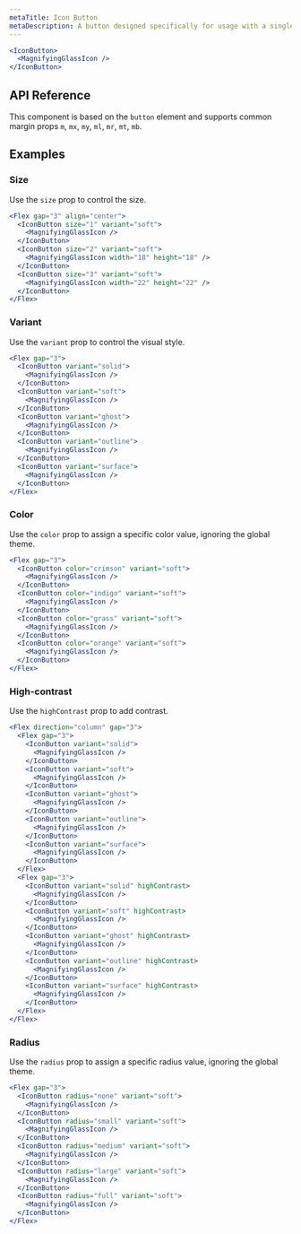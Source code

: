 ```yaml
---
metaTitle: Icon Button
metaDescription: A button designed specifically for usage with a single icon.
---
```


```jsx live=true
<IconButton>
  <MagnifyingGlassIcon />
</IconButton>
```

## API Reference

This component is based on the `button` element and supports common margin props `m`, `mx`, `my`, `ml`, `mr`, `mt`, `mb`.

<ThemesPropsTable name="iconButton" />

## Examples

### Size

Use the `size` prop to control the size.

```jsx live=true
<Flex gap="3" align="center">
  <IconButton size="1" variant="soft">
    <MagnifyingGlassIcon />
  </IconButton>
  <IconButton size="2" variant="soft">
    <MagnifyingGlassIcon width="18" height="18" />
  </IconButton>
  <IconButton size="3" variant="soft">
    <MagnifyingGlassIcon width="22" height="22" />
  </IconButton>
</Flex>
```

### Variant

Use the `variant` prop to control the visual style.

```jsx live=true
<Flex gap="3">
  <IconButton variant="solid">
    <MagnifyingGlassIcon />
  </IconButton>
  <IconButton variant="soft">
    <MagnifyingGlassIcon />
  </IconButton>
  <IconButton variant="ghost">
    <MagnifyingGlassIcon />
  </IconButton>
  <IconButton variant="outline">
    <MagnifyingGlassIcon />
  </IconButton>
  <IconButton variant="surface">
    <MagnifyingGlassIcon />
  </IconButton>
</Flex>
```

### Color

Use the `color` prop to assign a specific color value, ignoring the global theme.

```jsx live=true
<Flex gap="3">
  <IconButton color="crimson" variant="soft">
    <MagnifyingGlassIcon />
  </IconButton>
  <IconButton color="indigo" variant="soft">
    <MagnifyingGlassIcon />
  </IconButton>
  <IconButton color="grass" variant="soft">
    <MagnifyingGlassIcon />
  </IconButton>
  <IconButton color="orange" variant="soft">
    <MagnifyingGlassIcon />
  </IconButton>
</Flex>
```

### High-contrast

Use the `highContrast` prop to add contrast.

```jsx live=true
<Flex direction="column" gap="3">
  <Flex gap="3">
    <IconButton variant="solid">
      <MagnifyingGlassIcon />
    </IconButton>
    <IconButton variant="soft">
      <MagnifyingGlassIcon />
    </IconButton>
    <IconButton variant="ghost">
      <MagnifyingGlassIcon />
    </IconButton>
    <IconButton variant="outline">
      <MagnifyingGlassIcon />
    </IconButton>
    <IconButton variant="surface">
      <MagnifyingGlassIcon />
    </IconButton>
  </Flex>
  <Flex gap="3">
    <IconButton variant="solid" highContrast>
      <MagnifyingGlassIcon />
    </IconButton>
    <IconButton variant="soft" highContrast>
      <MagnifyingGlassIcon />
    </IconButton>
    <IconButton variant="ghost" highContrast>
      <MagnifyingGlassIcon />
    </IconButton>
    <IconButton variant="outline" highContrast>
      <MagnifyingGlassIcon />
    </IconButton>
    <IconButton variant="surface" highContrast>
      <MagnifyingGlassIcon />
    </IconButton>
  </Flex>
</Flex>
```

### Radius

Use the `radius` prop to assign a specific radius value, ignoring the global theme.

```jsx live=true
<Flex gap="3">
  <IconButton radius="none" variant="soft">
    <MagnifyingGlassIcon />
  </IconButton>
  <IconButton radius="small" variant="soft">
    <MagnifyingGlassIcon />
  </IconButton>
  <IconButton radius="medium" variant="soft">
    <MagnifyingGlassIcon />
  </IconButton>
  <IconButton radius="large" variant="soft">
    <MagnifyingGlassIcon />
  </IconButton>
  <IconButton radius="full" variant="soft">
    <MagnifyingGlassIcon />
  </IconButton>
</Flex>
```

